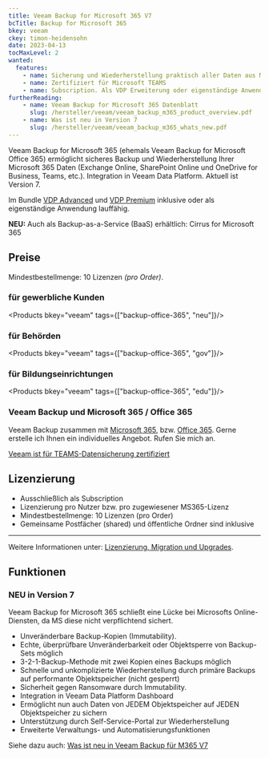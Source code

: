 ```yaml
---
title: Veeam Backup for Microsoft 365 V7
bcTitle: Backup for Microsoft 365
bkey: veeam
ckey: timon-heidensohn
date: 2023-04-13
tocMaxLevel: 2
wanted:
  features:
    - name: Sicherung und Wiederherstellung praktisch aller Daten aus Microsoft 365 Onlinediensten.
    - name: Zertifiziert für Microsoft TEAMS
    - name: Subscription. Als VDP Erweiterung oder eigenständige Anwendung
furtherReading:
    - name: Veeam Backup for Microsoft 365 Datenblatt
      slug: /hersteller/veeam/veeam_backup_m365_product_overview.pdf
    - name: Was ist neu in Version 7
      slug: /hersteller/veeam/veeam_backup_m365_whats_new.pdf
---
```



<Intro>

  Veeam Backup for Microsoft 365 (ehemals Veeam Backup for Microsoft Office 365) ermöglicht sicheres Backup und Wiederherstellung Ihrer Microsoft 365 Daten (Exchange Online, SharePoint Online und OneDrive for Business, Teams, etc.).
  Integration in Veeam Data Platform.
  Aktuell ist Version 7.


</Intro>

<TOC />

Im Bundle [VDP Advanced](/hersteller/veeam/data-platform-advanced/) und [VDP Premium](/hersteller/veeam/data-platform-premium/) inklusive oder als eigenständige Anwendung lauffähig.

**NEU:** Auch als Backup-as-a-Service (BaaS) erhältlich: Cirrus for Microsoft 365


## Preise

<Info>

Mindestbestellmenge: 10 Lizenzen *(pro Order)*.

</Info>


### für gewerbliche Kunden

<Products bkey="veeam" tags={["backup-office-365", "neu"]}/>

### für Behörden

<Products bkey="veeam" tags={["backup-office-365", "gov"]}/>

### für Bildungseinrichtungen

<Products bkey="veeam" tags={["backup-office-365", "edu"]}/>


### Veeam Backup und Microsoft 365 / Office 365

<Info>

 Veeam Backup zusammen mit [Microsoft 365](/hersteller/microsoft/microsoft-365/), bzw. [Office 365](/hersteller/microsoft/office-365/).
 Gerne erstelle ich Ihnen ein individuelles Angebot. Rufen Sie mich an.

 [Veeam ist für TEAMS-Datensicherung zertifiziert](https://www.veeam.com/blog/veeam-announces-certified-support-microsoft-teams-backup.html?ad=in-text-link)

</Info>



## Lizenzierung

<ArrowList>

  - Ausschließlich als Subscription
  - Lizenzierung pro Nutzer bzw. pro zugewiesener MS365-Lizenz
  - Mindestbestellmenge: 10 Lizenzen (pro Order)
  - Gemeinsame Postfächer (shared) und öffentliche Ordner sind inklusive

</ArrowList>

  ---

  Weitere Informationen unter: [Lizenzierung, Migration und Upgrades](/hersteller/veeam/lizenzierung/).


## Funktionen

### NEU in Version 7

Veeam Backup for Microsoft 365 schließt eine Lücke bei Microsofts Online-Diensten, da MS diese nicht verpflichtend sichert.

<ArrowList>

- Unveränderbare Backup-Kopien (Immutability).
- Echte, überprüfbare Unveränderbarkeit oder Objektsperre von Backup-Sets möglich
- 3-2-1-Backup-Methode mit zwei Kopien eines Backups möglich
- Schnelle und unkomplizierte Wiederherstellung durch primäre Backups auf performante Objektspeicher (nicht gesperrt)
- Sicherheit gegen Ransomware durch Immutability.
- Integration in Veeam Data Platform Dashboard
- Ermöglicht nun auch Daten von JEDEM Objektspeicher auf JEDEN Objektspeicher zu sichern
- Unterstützung durch Self-Service-Portal zur Wiederherstellung
- Erweiterte Verwaltungs- und Automatisierungsfunktionen

Siehe dazu auch: [Was ist neu in Veeam Backup für M365 V7](/hersteller/veeam/veeam_backup_m365_whats_new.pdf)

</ArrowList>
